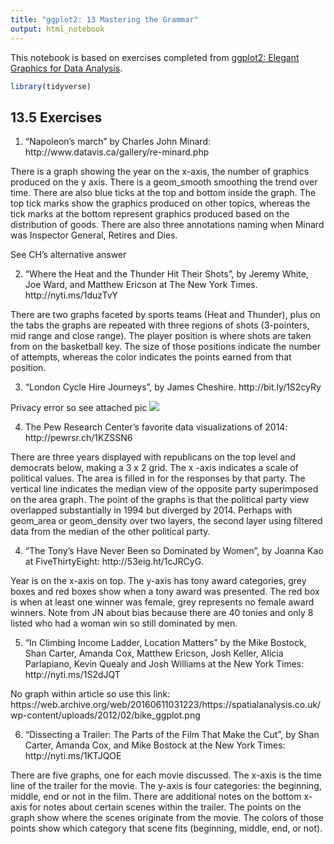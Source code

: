 ```yaml
---
title: "ggplot2: 13 Mastering the Grammar"
output: html_notebook
---
```


This notebook is based on exercises completed from [ggplot2: Elegant Graphics for Data Analysis](https://ggplot2-book.org/index.html). 

```r
library(tidyverse)

```

## 13.5 Exercises

1. “Napoleon’s march” by Charles John Minard: http://www.datavis.ca/gallery/re-minard.php

There is a graph showing the year on the x-axis, the number of graphics produced on the y axis. There is a geom_smooth smoothing the trend over time. There are also blue ticks at the top and bottom inside the graph. The top tick marks show the graphics produced on other topics, whereas the tick marks at the bottom represent graphics produced based on the distribution of goods. There are also three annotations naming when Minard was Inspector General, Retires and Dies.

See CH's alternative answer

2. “Where the Heat and the Thunder Hit Their Shots”, by Jeremy White, Joe Ward, and Matthew Ericson at The New York Times. http://nyti.ms/1duzTvY

There are two graphs faceted by sports teams (Heat and Thunder), plus on the tabs the graphs are repeated with three regions of shots (3-pointers, mid range and close range). The player position is where shots are taken from on the basketball key. The size of those positions indicate the number of attempts, whereas the color indicates the points earned from that position. 

3. “London Cycle Hire Journeys”, by James Cheshire. http://bit.ly/1S2cyRy

Privacy error so see attached pic
![](13.5.3 Cycle Hire Map.PNG)

4. The Pew Research Center’s favorite data visualizations of 2014: http://pewrsr.ch/1KZSSN6

There are three years displayed with republicans on the top level and democrats below, making a 3 x 2 grid. The x -axis indicates a scale of political values. The area is filled in for the responses by that party. The vertical line indicates the median view of the opposite party superimposed on the area graph. The point of the graphs is that the political party view overlapped substantially in 1994 but diverged by 2014. Perhaps with geom_area or geom_density over two layers, the second layer using filtered data from the median of the other political party.

4. “The Tony’s Have Never Been so Dominated by Women”, by Joanna Kao at FiveThirtyEight: http://53eig.ht/1cJRCyG.

Year is on the x-axis on top. The y-axis has tony award categories, grey boxes and red boxes show when a tony award was presented. The red box is when at least one winner was female, grey represents no female award winners. Note from JN about bias because there are 40 tonies and only 8 listed who had a woman win so still dominated by men.

5. “In Climbing Income Ladder, Location Matters” by the Mike Bostock, Shan Carter, Amanda Cox, Matthew Ericson, Josh Keller, Alicia Parlapiano, Kevin Quealy and Josh Williams at the New York Times: http://nyti.ms/1S2dJQT

No graph within article so use this link: https://web.archive.org/web/20160611031223/https://spatialanalysis.co.uk/wp-content/uploads/2012/02/bike_ggplot.png

6. “Dissecting a Trailer: The Parts of the Film That Make the Cut”, by Shan Carter, Amanda Cox, and Mike Bostock at the New York Times: http://nyti.ms/1KTJQOE

There are five graphs, one for each movie discussed. The x-axis is the time line of the trailer for the movie. The y-axis is four categories: the beginning, middle, end or not in the film. There are additional notes on the bottom x-axis for notes about certain scenes within the trailer. The points on the graph show where the scenes originate from the movie. The colors of those points show which category that scene fits (beginning, middle, end, or not).